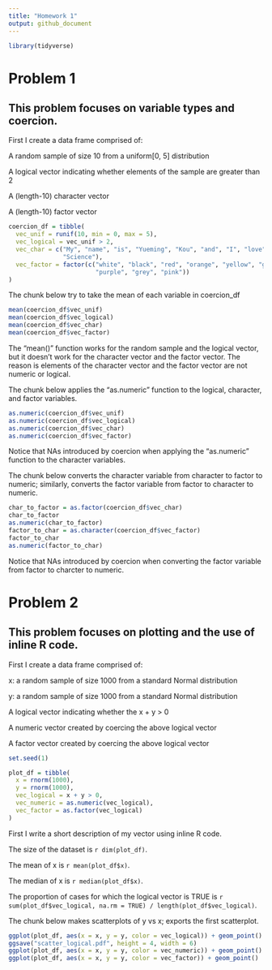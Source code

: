 ```yaml
---
title: "Homework 1"
output: github_document
---
```


```r
library(tidyverse)
```

# Problem 1
## This problem focuses on variable types and coercion.

First I create a data frame comprised of:


A random sample of size 10 from a uniform[0, 5] distribution

A logical vector indicating whether elements of the sample are greater than 2

A (length-10) character vector

A (length-10) factor vector

```r
coercion_df = tibble(
  vec_unif = runif(10, min = 0, max = 5),
  vec_logical = vec_unif > 2,
  vec_char = c("My", "name", "is", "Yueming", "Kou", "and", "I", "love", "Data", 
               "Science"),
  vec_factor = factor(c("white", "black", "red", "orange", "yellow", "green", "blue", 
                        "purple", "grey", "pink"))
)
```

The chunk below try to take the mean of each variable in coercion_df

```r
mean(coercion_df$vec_unif)
mean(coercion_df$vec_logical)
mean(coercion_df$vec_char)
mean(coercion_df$vec_factor)
```

The "mean()" function works for the random sample and the logical vector,
but it doesn't work for the character vector and the factor vector.
The reason is elements of the character vector and the factor vector are not numeric or logical.

The chunk below applies the "as.numeric" function to the logical, character, and factor variables.

```r
as.numeric(coercion_df$vec_unif)
as.numeric(coercion_df$vec_logical)
as.numeric(coercion_df$vec_char)
as.numeric(coercion_df$vec_factor)
```

Notice that NAs introduced by coercion when applying the "as.numeric" function to the character variables.


The chunk below converts the character variable from character to factor to numeric; similarly, converts the factor variable from factor to character to numeric.

```r
char_to_factor = as.factor(coercion_df$vec_char)
char_to_factor
as.numeric(char_to_factor)
factor_to_char = as.character(coercion_df$vec_factor)
factor_to_char
as.numeric(factor_to_char)
```

Notice that NAs introduced by coercion when converting the factor variable from factor to charcter to numeric.


# Problem 2
## This problem focuses on plotting and the use of inline R code.

First I create a data frame comprised of:


x: a random sample of size 1000 from a standard Normal distribution

y: a random sample of size 1000 from a standard Normal distribution

A logical vector indicating whether the x + y > 0

A numeric vector created by coercing the above logical vector

A factor vector created by coercing the above logical vector

```r
set.seed(1)

plot_df = tibble(
  x = rnorm(1000),
  y = rnorm(1000),
  vec_logical = x + y > 0,
  vec_numeric = as.numeric(vec_logical),
  vec_factor = as.factor(vec_logical)
)

```

First I write a short description of my vector using inline R code.

The size of the dataset is `r dim(plot_df)`.

The mean of x is `r mean(plot_df$x)`.

The median of x is `r median(plot_df$x)`.

The proportion of cases for which the logical vector is TRUE is `r sum(plot_df$vec_logical, na.rm = TRUE) / length(plot_df$vec_logical)`.


The chunk below makes scatterplots of y vs x; exports the first scatterplot.

```r
ggplot(plot_df, aes(x = x, y = y, color = vec_logical)) + geom_point()
ggsave("scatter_logical.pdf", height = 4, width = 6)
ggplot(plot_df, aes(x = x, y = y, color = vec_numeric)) + geom_point() 
ggplot(plot_df, aes(x = x, y = y, color = vec_factor)) + geom_point() 
```